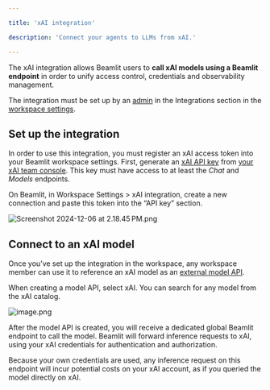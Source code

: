 ```yaml
---

title: 'xAI integration'

description: 'Connect your agents to LLMs from xAI.'

---
```


The xAI integration allows Beamlit users to **call xAI models using a Beamlit endpoint** in order to unify access control, credentials and observability management. 

The integration must be set up by an [admin](../Security/Workspace-access-control%2013847e47b1ea8151bd43efeccf5defe0) in the Integrations section in the [workspace settings](../Security/Workspace-access-control).

## Set up the integration

In order to use this integration, you must register an xAI access token into your Beamlit workspace settings. First, generate an [xAI API key](https://docs.x.ai/docs/quickstart#creating-an-api-key) from [your xAI team console](https://console.x.ai/). This key must have access to at least the *Chat* and *Models* endpoints.

On Beamlit, in Workspace Settings > xAI integration, create a new connection and paste this token into the “API key” section.

![Screenshot 2024-12-06 at 2.18.45 PM.png](xAI/Screenshot_2024-12-06_at_2.18.45_PM.png)

## Connect to an xAI model

Once you’ve set up the integration in the workspace, any workspace member can use it to reference an xAI model as an [external model API](../Models/External-model-apis).

When creating a model API, select xAI. You can search for any model from the xAI catalog.

![image.png](xAI/image.png)

After the model API is created, you will receive a dedicated global Beamlit endpoint to call the model. Beamlit will forward inference requests to xAI, using your xAI credentials for authentication and authorization.

<Info>Because your own credentials are used, any inference request on this endpoint will incur potential costs on your xAI account, as if you queried the model directly on xAI.</Info>